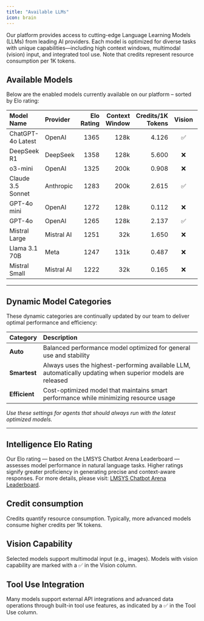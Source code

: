 ```yaml
---
title: "Available LLMs"
icon: brain
---
```


Our platform provides access to cutting-edge Language Learning Models (LLMs) from leading AI providers. Each model is optimized for diverse tasks with unique capabilities—including high context windows, multimodal (vision) input, and integrated tool use. Note that credits represent resource consumption per 1K tokens.

## Available Models

Below are the enabled models currently available on our platform – sorted by Elo rating:

| Model Name        | Provider   | Elo Rating | Context Window | Credits/1K Tokens | Vision | Tool Use |
| :---------------- | :--------- | ---------: | -------------: | ----------------: | :----: | :------: |
| ChatGPT-4o Latest | OpenAI     |       1365 |           128k |             4.126 |   ✅   |    ✅    |
| DeepSeek R1       | DeepSeek   |       1358 |           128k |             5.600 |   ❌   |    ✅    |
| o3-mini           | OpenAI     |       1325 |           200k |             0.908 |   ❌   |    ✅    |
| Claude 3.5 Sonnet | Anthropic  |       1283 |           200k |             2.615 |   ✅   |    ✅    |
| GPT-4o mini       | OpenAI     |       1272 |           128k |             0.112 |   ❌   |    ✅    |
| GPT-4o            | OpenAI     |       1265 |           128k |             2.137 |   ✅   |    ✅    |
| Mistral Large     | Mistral AI |       1251 |            32k |             1.650 |   ❌   |    ✅    |
| Llama 3.1 70B     | Meta       |       1247 |           131k |             0.487 |   ❌   |    ✅    |
| Mistral Small     | Mistral AI |       1222 |            32k |             0.165 |   ❌   |    ✅    |

---

## Dynamic Model Categories

These dynamic categories are continually updated by our team to deliver optimal performance and efficiency:

| Category      | Description                                                                                                |
| :------------ | :--------------------------------------------------------------------------------------------------------- |
| **Auto**      | Balanced performance model optimized for general use and stability                                         |
| **Smartest**  | Always uses the highest-performing available LLM, automatically updating when superior models are released |
| **Efficient** | Cost-optimized model that maintains smart performance while minimizing resource usage                      |

_Use these settings for agents that should always run with the latest optimized models._

---

## Intelligence Elo Rating

Our Elo rating — based on the LMSYS Chatbot Arena Leaderboard — assesses model performance in natural language tasks. Higher ratings signify greater proficiency in generating precise and context-aware responses. For more details, please visit: [LMSYS Chatbot Arena Leaderboard](https://chat.lmsys.org/?leaderboard).

## Credit consumption

Credits quantify resource consumption. Typically, more advanced models consume higher credits per 1K tokens.

## Vision Capability

Selected models support multimodal input (e.g., images). Models with vision capability are marked with a ✅ in the Vision column.

## Tool Use Integration

Many models support external API integrations and advanced data operations through built-in tool use features, as indicated by a ✅ in the Tool Use column.
